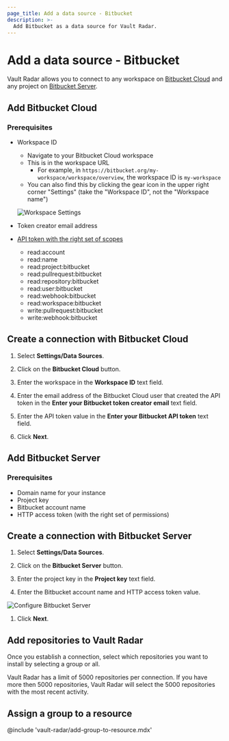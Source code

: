 ```yaml
---
page_title: Add a data source - Bitbucket
description: >-
  Add Bitbucket as a data source for Vault Radar.
---
```


# Add a data source - Bitbucket

Vault Radar allows you to connect to any workspace on [Bitbucket
Cloud](#add-bitbucket-cloud) and any project on [Bitbucket
Server](#add-bitbucket-server).

## Add Bitbucket Cloud

### Prerequisites

- Workspace ID
    - Navigate to your Bitbucket Cloud workspace
    - This is in the workspace URL
        - For example, in `https://bitbucket.org/my-workspace/workspace/overview`, the workspace ID is `my-workspace`
    - You can also find this by clicking the gear icon in the upper right corner
      "Settings" (take the "Workspace ID", not the "Workspace name")

    ![Workspace Settings](/img/docs/vault-radar/bitbucket-cloud-workspace-settings.png)

- Token creator email address
- [API token with the right set of scopes](https://support.atlassian.com/atlassian-account/docs/manage-api-tokens-for-your-atlassian-account/)
    - read:account
    - read:name
    - read:project:bitbucket
    - read:pullrequest:bitbucket
    - read:repository:bitbucket
    - read:user:bitbucket
    - read:webhook:bitbucket
    - read:workspace:bitbucket
    - write:pullrequest:bitbucket
    - write:webhook:bitbucket

## Create a connection with Bitbucket Cloud

1. Select **Settings/Data Sources**.

1. Click on the **Bitbucket Cloud** button.

1. Enter the workspace in the **Workspace ID** text field.

1. Enter the email address of the Bitbucket Cloud user that created the API token in the **Enter your Bitbucket token creator email** text field.

1. Enter the API token value in the **Enter your Bitbucket API token** text field.

1. Click **Next**.

## Add Bitbucket Server

### Prerequisites

- Domain name for your instance
- Project key
- Bitbucket account name
- HTTP access token (with the right set of permissions)

## Create a connection with Bitbucket Server

1. Select **Settings/Data Sources**.

1. Click on the **Bitbucket Server** button.

1. Enter the project key in the **Project key** text field.

1. Enter the Bitbucket account name and HTTP access token value.

  ![Configure Bitbucket Server](/img/docs/vault-radar/bitbucket-server-http-access-token.png)

1. Click **Next**.

## Add repositories to Vault Radar

Once you establish a connection, select which repositories you
want to install by selecting a group or all.

<Note>

Vault Radar has a limit of 5000 repositories per connection. If you have more
then 5000 repositories, Vault Radar will select the 5000 repositories with the
most recent activity.

</Note>

## Assign a group to a resource

@include 'vault-radar/add-group-to-resource.mdx'